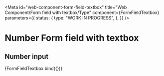 <!-- @license CC0-1.0 -->


<Meta
  id="web-component-form-field-textbox"
  title="Web Component/Form field with textbox/Type"
  component={FormFieldTextbox}
  parameters={{
    status: {
      type: "WORK IN PROGRESS",
    },
  }}
/>

# Number Form field with textbox

## Number input

<Canvas>
  <Story
    name="Number"
    args={{
      min: 0,
      max: 100,
      label: "Lucky number",
      type: "number",
      value: "42",
    }}
  >
    {FormFieldTextbox.bind({})}
  </Story>
</Canvas>
